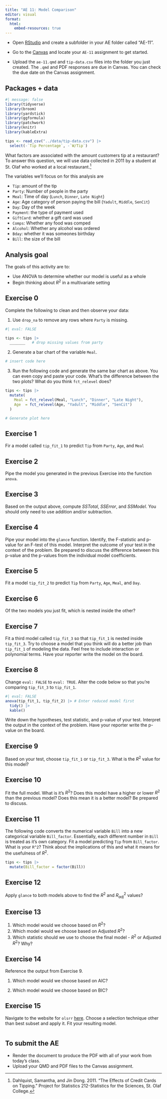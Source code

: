 ---
title: "AE 11: Model Comparison"
editor: visual
format:
  html:
    embed-resources: true
---

::: callout-important
-   Open [RStudio](https://rstudio.collegeofidaho.edu/) and create a subfolder in your AE folder called "AE-11".

-   Go to the [Canvas](https://cofi.instructure.com/courses/15692/assignments/183786) and locate your `AE-11` assignment to get started.

-   Upload the `ae-11.qmd` and `tip-data.csv` files into the folder you just created. The `.qmd` and PDF responses are due in Canvas. You can check the due date on the Canvas assignment.
:::

## Packages + data

```{r load-packages}
#| message: false
library(tidyverse)
library(broom)
library(yardstick)
library(ggformula)
library(patchwork)
library(knitr)
library(kableExtra)

tips <- read_csv("../data/tip-data.csv") |> 
  select(-`Tip Percentage`, -`W/Tip`)
```

What factors are associated with the amount customers tip at a restaurant? To answer this question, we will use data collected in 2011 by a student at St. Olaf who worked at a local restaurant.[^1]

[^1]: Dahlquist, Samantha, and Jin Dong. 2011. "The Effects of Credit Cards on Tipping." Project for Statistics 212-Statistics for the Sciences, St. Olaf College.

The variables we'll focus on for this analysis are

-   `Tip`: amount of the tip
-   `Party`: Number of people in the party
-   `Meal`: Time of day (`Lunch`, `Dinner`, `Late Night`)
-   `Age`: Age category of person paying the bill (`Yadult`, `Middle`, `SenCit`)
-   `Day`: Day of the week
-   `Payment`: the type of payment used
-   `GiftCard`: whether a gift card was used\
-   `Comps`: Whether any food was comped\
-   `Alcohol`: Whether any alcohol was ordered
-   `Bday`: whether it was someones birthday\
-   `Bill`: the size of the bill

## Analysis goal

The goals of this activity are to:

-   Use ANOVA to determine whether our model is useful as a whole
-   Begin thinking about $R^2$ in a multivariate setting

## Exercise 0

Complete the following to clean and then observe your data:

1.  Use `drop_na` to remove any rows where `Party` is missing.

```{r}
#| eval: FALSE

tips <- tips |> 
  _______   # drop missing values from party
```

2.  Generate a bar chart of the variable `Meal`.

```{r}
# insert code here
```

3.  Run the following code and generate the same bar chart as above. You can even copy and paste your code. What's the difference between the two plots? What do you think `fct_relevel` does?

```{r}
tips <- tips |> 
  mutate(
    Meal = fct_relevel(Meal, "Lunch", "Dinner", "Late Night"),
    Age  = fct_relevel(Age, "Yadult", "Middle", "SenCit")
  )

# Generate plot here
```

## Exercise 1

Fir a model called `tip_fit_1` to predict `Tip` from `Party`, `Age`, and `Meal`

## Exercise 2

Pipe the model you generated in the previous Exercise into the function `anova`.

## Exercise 3

Based on the output above, compute $SSTotal$, $SSError$, and $SSModel$. You should only need to use addition and/or subtraction.

## Exercise 4

Pipe your model into the `glance` function. Identify, the F-statistic and p-value for an F-test of this model. Interpret the outcome of your test in the context of the problem. Be prepared to discuss the difference between this p-value and the p-values from the individual model coefficients.

## Exercise 5

Fit a model `tip_fit_2` to predict `Tip` from `Party`, `Age`, `Meal`, and `Day`.

## Exercise 6

Of the two models you just fit, which is nested inside the other?

## Exercise 7

Fit a third model called `tip_fit_3` so that `tip_fit_1` is nested inside `tip_fit_3`. Try to choose a model that you think will do a better job than `tip_fit_1` of modeling the data. Feel free to include interaction or polynomial terms. Have your reporter write the model on the board.

## Exercise 8

Change `eval: FALSE` to `eval: TRUE`. Alter the code below so that you're comparing `tip_fit_3` to `tip_fit_1`.

```{r}
#| eval: FALSE
anova(tip_fit_1, tip_fit_2) |> # Enter reduced model first
  tidy() |> 
  kable()
```

Write down the hypotheses, test statistic, and p-value of your test. Interpret the output in the context of the problem. Have your reporter write the p-value on the board. 

## Exercise 9

Based on your test, choose `tip_fit_1` or `tip_fit_3`. What is the $R^2$ value for this model?

## Exercise 10

Fit the full model. What is it's $R^2$? Does this model have a higher or lower $R^2$ than the previous model? Does this mean it is a better model? Be prepared to discuss.

## Exercise 11

The following code converts the numerical variable `Bill` into a new categorical variable `Bill_factor`. Essentially, each different number in `Bill` is treated as it's own category. Fit a model predicting `Tip` from `Bill_factor`. What is your `R^2`? Think about the implications of this and what it means for the usefulness of $R^2$.

```{r}
tips <- tips |> 
  mutate(Bill_factor = factor(Bill))
```

## Exercise 12

Apply `glance` to both models above to find the $R^2$ and $R^2_{adj}$ values?

## Exercise 13

1.  Which model would we choose based on $R^2$?
2.  Which model would we choose based on Adjusted $R^2$?
3.  Which statistic should we use to choose the final model - $R^2$ or Adjusted $R^2$? Why?

## Exercise 14

Reference the output from Exercise 9.

1.  Which model would we choose based on AIC?

2.  Which model would we choose based on BIC?

## Exercise 15

Navigate to the website for `olsrr` [here](https://olsrr.rsquaredacademy.com/reference/). Choose a selection technique other than best subset and apply it. Fit your resulting model.

```{r}

```


## To submit the AE

::: callout-important
-   Render the document to produce the PDF with all of your work from today's class.
-   Upload your QMD and PDF files to the Canvas assignment.
:::
